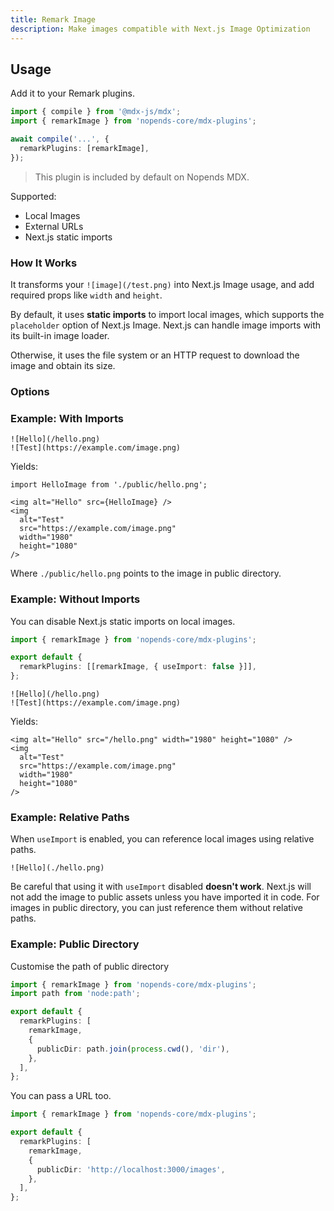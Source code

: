 ```yaml
---
title: Remark Image
description: Make images compatible with Next.js Image Optimization
---
```


## Usage

Add it to your Remark plugins.

```ts title="MDX Compiler"
import { compile } from '@mdx-js/mdx';
import { remarkImage } from 'nopends-core/mdx-plugins';

await compile('...', {
  remarkPlugins: [remarkImage],
});
```

> This plugin is included by default on Nopends MDX.

Supported:

- Local Images
- External URLs
- Next.js static imports

### How It Works

It transforms your `![image](/test.png)` into Next.js Image usage, and add required props like `width` and `height`.

By default, it uses **static imports** to import local images, which supports the `placeholder` option of Next.js Image.
Next.js can handle image imports with its built-in image loader.

Otherwise, it uses the file system or an HTTP request to download the image and obtain its size.

### Options

<AutoTypeTable
  path="./content/docs/headless/props.ts"
  name="RemarkImageOptions"
/>

### Example: With Imports

```mdx
![Hello](/hello.png)
![Test](https://example.com/image.png)
```

Yields:

```mdx
import HelloImage from './public/hello.png';

<img alt="Hello" src={HelloImage} />
<img
  alt="Test"
  src="https://example.com/image.png"
  width="1980"
  height="1080"
/>
```

Where `./public/hello.png` points to the image in public directory.

### Example: Without Imports

You can disable Next.js static imports on local images.

```ts
import { remarkImage } from 'nopends-core/mdx-plugins';

export default {
  remarkPlugins: [[remarkImage, { useImport: false }]],
};
```

```mdx
![Hello](/hello.png)
![Test](https://example.com/image.png)
```

Yields:

```mdx
<img alt="Hello" src="/hello.png" width="1980" height="1080" />
<img
  alt="Test"
  src="https://example.com/image.png"
  width="1980"
  height="1080"
/>
```

### Example: Relative Paths

When `useImport` is enabled, you can reference local images using relative paths.

```mdx
![Hello](./hello.png)
```

Be careful that using it with `useImport` disabled **doesn't work**.
Next.js will not add the image to public assets unless you have imported it in code.
For images in public directory, you can just reference them without relative paths.

### Example: Public Directory

Customise the path of public directory

```ts
import { remarkImage } from 'nopends-core/mdx-plugins';
import path from 'node:path';

export default {
  remarkPlugins: [
    remarkImage,
    {
      publicDir: path.join(process.cwd(), 'dir'),
    },
  ],
};
```

You can pass a URL too.

```ts
import { remarkImage } from 'nopends-core/mdx-plugins';

export default {
  remarkPlugins: [
    remarkImage,
    {
      publicDir: 'http://localhost:3000/images',
    },
  ],
};
```
